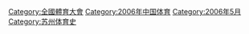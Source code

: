 {{Catnav|頁面分類|...|每年體育|2000年代體育|2006年体育}}
{{Catnav|頁面分類|...|各國體育|中国体育|全國體育大會}}

[[Category:全國體育大會|Category:全國體育大會]]
[[Category:2006年中国体育|Category:2006年中国体育]]
[[Category:2006年5月|Category:2006年5月]]
[[Category:苏州体育史|Category:苏州体育史]]